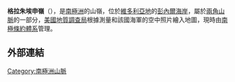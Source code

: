 {{coord|71|28|S|161|44|E|source:GNIS|display=title}}

'''格拉朱埃申嶺'''（{{lang-en|Graduation Ridge}}），是[[南極洲|南極洲]]的山嶺，位於[[維多利亞地|維多利亞地]]的[[彭內爾海岸|彭內爾海岸]]，屬於[[兩角山脈|兩角山脈]]的一部分，[[美國地質調查局|美國地質調查局]]根據測量和該國海軍的空中照片繪入地圖，現時由[[南極條約體系|南極條約體系]]管理。

==外部連結==
{{cite gnis | type = antarid | id = 5919| name = Graduation Ridge | accessdate = 2012-05-03}}

{{Antarctica-geo-stub}}
[[Category:南極洲山脈|Category:南極洲山脈]]